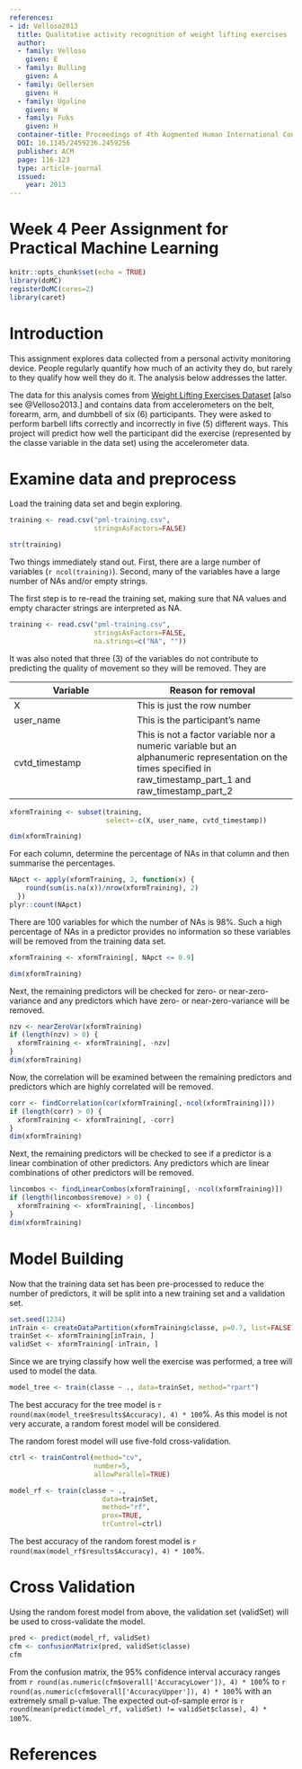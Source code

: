 ```yaml
---
references:
- id: Velloso2013
  title: Qualitative activity recognition of weight lifting exercises
  author:
  - family: Velloso
    given: E
  - family: Bulling
    given: A
  - family: Gellersen
    given: H
  - family: Ugulino
    given: W
  - family: Fuks
    given: H
  container-title: Proceedings of 4th Augmented Human International Conference
  DOI: 10.1145/2459236.2459256
  publisher: ACM
  page: 116-123
  type: article-journal
  issued:
    year: 2013
---
```


Week 4 Peer Assignment for Practical Machine Learning
=====================================================

```r
knitr::opts_chunk$set(echo = TRUE)
library(doMC)
registerDoMC(cores=2)
library(caret)
```

# Introduction

This assignment explores data collected from a personal activity monitoring
device. People regularly quantify how much of an activity they do, but
rarely to they qualify how well they do it. The analysis below addresses the
latter.

The data for this analysis comes from [Weight Lifting Exercises Dataset](http://web.archive.org/web/20161224072740/http:/groupware.les.inf.puc-rio.br/har)
[also see @Velloso2013.] and contains data from accelerometers on the
belt, forearm, arm, and dumbbell of six (6) participants. They were asked
to perform barbell lifts correctly and incorrectly in five (5) different
ways. This project will predict how well the participant did the exercise
(represented by the classe variable in the data set) using the accelerometer
data.

# Examine data and preprocess

Load the training data set and begin exploring.

```r
training <- read.csv("pml-training.csv",
                     stringsAsFactors=FALSE)

str(training)
```

Two things immediately stand out. First, there are a large number of variables
(`r ncol(training)`). Second, many of the variables have a large number of NAs
and/or empty strings.

The first step is to re-read the training set, making sure that NA values
and empty character strings are interpreted as NA.

```r
training <- read.csv("pml-training.csv",
                     stringsAsFactors=FALSE,
                     na.strings=c("NA", ""))
```

It was also noted that three (3) of the variables do not contribute to
predicting the quality of movement so they will be removed. They are

Variable       | Reason for removal
-------------- | ------------------
X              | This is just the row number
user_name      | This is the participant's name
cvtd_timestamp | This is not a factor variable nor a numeric variable but an alphanumeric representation on the times specified in raw_timestamp_part_1 and raw_timestamp_part_2

```r
xformTraining <- subset(training,
                        select=-c(X, user_name, cvtd_timestamp))

dim(xformTraining)
```

For each column, determine the percentage of NAs in that column and then
summarise the percentages.

```r
NApct <- apply(xformTraining, 2, function(x) {
    round(sum(is.na(x))/nrow(xformTraining), 2)
  })
plyr::count(NApct)
```

There are 100 variables for which the number of NAs is 98%. Such a high
percentage of NAs in a predictor provides no information so these
variables will be removed from the training data set.

```r
xformTraining <- xformTraining[, NApct <= 0.9]

dim(xformTraining)
```

Next, the remaining predictors will be checked for zero- or
near-zero-variance and any predictors which have zero- or
near-zero-variance will be removed.

```r
nzv <- nearZeroVar(xformTraining)
if (length(nzv) > 0) {
  xformTraining <- xformTraining[, -nzv]
}
dim(xformTraining)
```

Now, the correlation will be examined between the remaining predictors and
predictors which are highly correlated will be removed.

```r
corr <- findCorrelation(cor(xformTraining[,-ncol(xformTraining)]))
if (length(corr) > 0) {
  xformTraining <- xformTraining[, -corr]
}
dim(xformTraining)
```

Next, the remaining predictors will be checked to see if a predictor is
a linear combination of other predictors. Any predictors which are linear
combinations of other predictors will be removed.

```r
lincombos <- findLinearCombos(xformTraining[, -ncol(xformTraining)])
if (length(lincombos$remove) > 0) {
  xformTraining <- xformTraining[, -lincombos]
}
dim(xformTraining)
```

# Model Building

Now that the training data set has been pre-processed to reduce the number
of predictors, it will be split into a new training set and a validation set.

```r
set.seed(1234)
inTrain <- createDataPartition(xformTraining$classe, p=0.7, list=FALSE)
trainSet <- xformTraining[inTrain, ]
validSet <- xformTraining[-inTrain, ]
```

Since we are trying classify how well the exercise was performed, a tree
will used to model the data.

```r
model_tree <- train(classe ~ ., data=trainSet, method="rpart")
```

The best accuracy for the tree model is
`r round(max(model_tree$results$Accuracy), 4) * 100`%. As this model is
not very accurate, a random forest model will be considered.

The random forest model will use five-fold cross-validation.

```r
ctrl <- trainControl(method="cv",
                     number=5,
                     allowParallel=TRUE)

model_rf <- train(classe ~ .,
                       data=trainSet,
                       method="rf",
                       prox=TRUE,
                       trControl=ctrl)
```

The best accuracy of the random forest model is
`r round(max(model_rf$results$Accuracy), 4) * 100`%.

# Cross Validation

Using the random forest model from above, the validation set (validSet)
will be used to cross-validate the model.

```r
pred <- predict(model_rf, validSet)
cfm <- confusionMatrix(pred, validSet$classe)
cfm
```

From the confusion matrix, the 95% confidence interval accuracy ranges
from `r round(as.numeric(cfm$overall['AccuracyLower']), 4) * 100`% to
`r round(as.numeric(cfm$overall['AccuracyUpper']), 4) * 100`% with
an extremely small p-value. The expected out-of-sample error is
`r round(mean(predict(model_rf, validSet) != validSet$classe), 4) * 100`%.

# References


